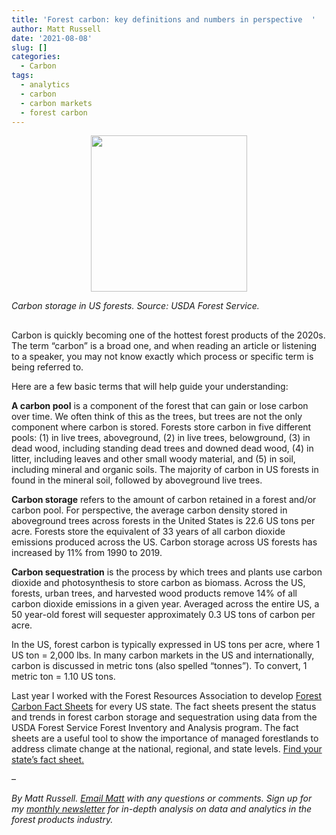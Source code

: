 ```yaml
---
title: 'Forest carbon: key definitions and numbers in perspective  '
author: Matt Russell
date: '2021-08-08'
slug: []
categories:
  - Carbon
tags:
  - analytics
  - carbon
  - carbon markets
  - forest carbon
---
```


<center>
![](us carbon.png){width=250px}
</center>
*Carbon storage in US forests. Source: USDA Forest Service.*

## 
## 

Carbon is quickly becoming one of the hottest forest products of the 2020s. The term “carbon” is a broad one, and when reading an article or listening to a speaker, you may not know exactly which process or specific term is being referred to. 

Here are a few basic terms that will help guide your understanding:

**A carbon pool** is a component of the forest that can gain or lose carbon over time. We often think of this as the trees, but trees are not the only component where carbon is stored. Forests store carbon in five different pools: (1) in live trees, aboveground, (2) in live trees, belowground, (3) in dead wood, including standing dead trees and downed dead wood, (4) in litter, including leaves and other small woody material, and (5) in soil, including mineral and organic soils. The majority of carbon in US forests in found in the mineral soil, followed by aboveground live trees.

**Carbon storage** refers to the amount of carbon retained in a forest and/or carbon pool. For perspective, the average carbon density stored in aboveground trees across forests in the United States is 22.6 US tons per acre. Forests store the equivalent of 33 years of all carbon dioxide emissions produced across the US. Carbon storage across US forests has increased by 11% from 1990 to 2019.

**Carbon sequestration** is the process by which trees and plants use carbon dioxide and photosynthesis to store carbon as biomass. Across the US, forests, urban trees, and harvested wood products remove 14% of all carbon dioxide emissions in a given year. Averaged across the entire US, a 50 year-old forest will sequester approximately 0.3 US tons of carbon per acre.

In the US, forest carbon is typically expressed in US tons per acre, where 1 US ton = 2,000 lbs. In many carbon markets in the US and internationally, carbon is discussed in metric tons (also spelled “tonnes”). To convert, 1 metric ton = 1.10 US tons.

Last year I worked with the Forest Resources Association to develop [Forest Carbon Fact Sheets](https://forestresources.org/policy-priorities/policy-priorities/carbon-neutral-forest-based-biomass/carbon-fact-sheets) for every US state. The fact sheets present the status and trends in forest carbon storage and sequestration using data from the USDA Forest Service Forest Inventory and Analysis program. The fact sheets are a useful tool to show the importance of managed forestlands to address climate change at the national, regional, and state levels. [Find your state's fact sheet.](https://forestresources.org/policy-priorities/policy-priorities/carbon-neutral-forest-based-biomass/carbon-fact-sheets)


--

*By Matt Russell. [Email Matt](mailto:matt@arbor-analytics.com) with any questions or comments. Sign up for my [monthly newsletter](https://mailchi.mp/d96897dc0f46/arbor-analytics) for in-depth analysis on data and analytics in the forest products industry.*
